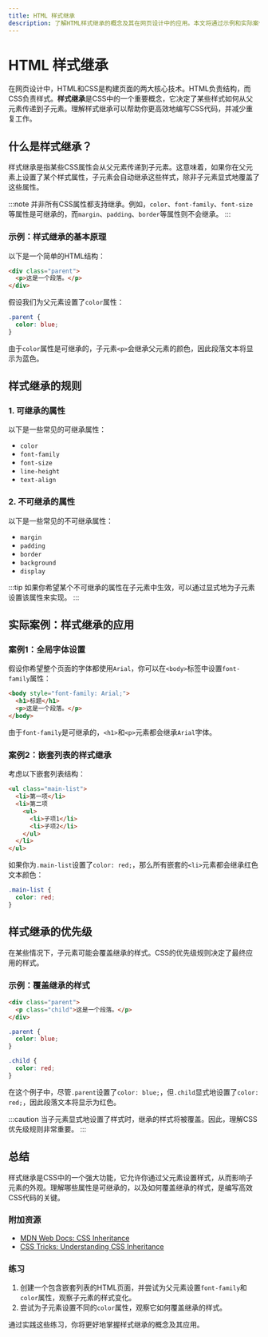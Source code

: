 ```yaml
---
title: HTML 样式继承
description: 了解HTML样式继承的概念及其在网页设计中的应用。本文将通过示例和实际案例，帮助初学者掌握样式继承的核心知识。
---
```


# HTML 样式继承

在网页设计中，HTML和CSS是构建页面的两大核心技术。HTML负责结构，而CSS负责样式。**样式继承**是CSS中的一个重要概念，它决定了某些样式如何从父元素传递到子元素。理解样式继承可以帮助你更高效地编写CSS代码，并减少重复工作。

## 什么是样式继承？

样式继承是指某些CSS属性会从父元素传递到子元素。这意味着，如果你在父元素上设置了某个样式属性，子元素会自动继承这些样式，除非子元素显式地覆盖了这些属性。

:::note
并非所有CSS属性都支持继承。例如，`color`、`font-family`、`font-size`等属性是可继承的，而`margin`、`padding`、`border`等属性则不会继承。
:::

### 示例：样式继承的基本原理

以下是一个简单的HTML结构：

```html
<div class="parent">
  <p>这是一个段落。</p>
</div>
```

假设我们为父元素设置了`color`属性：

```css
.parent {
  color: blue;
}
```

由于`color`属性是可继承的，子元素`<p>`会继承父元素的颜色，因此段落文本将显示为蓝色。

## 样式继承的规则

### 1. 可继承的属性
以下是一些常见的可继承属性：
- `color`
- `font-family`
- `font-size`
- `line-height`
- `text-align`

### 2. 不可继承的属性
以下是一些常见的不可继承属性：
- `margin`
- `padding`
- `border`
- `background`
- `display`

:::tip
如果你希望某个不可继承的属性在子元素中生效，可以通过显式地为子元素设置该属性来实现。
:::

## 实际案例：样式继承的应用

### 案例1：全局字体设置

假设你希望整个页面的字体都使用`Arial`，你可以在`<body>`标签中设置`font-family`属性：

```html
<body style="font-family: Arial;">
  <h1>标题</h1>
  <p>这是一个段落。</p>
</body>
```

由于`font-family`是可继承的，`<h1>`和`<p>`元素都会继承`Arial`字体。

### 案例2：嵌套列表的样式继承

考虑以下嵌套列表结构：

```html
<ul class="main-list">
  <li>第一项</li>
  <li>第二项
    <ul>
      <li>子项1</li>
      <li>子项2</li>
    </ul>
  </li>
</ul>
```

如果你为`.main-list`设置了`color: red;`，那么所有嵌套的`<li>`元素都会继承红色文本颜色：

```css
.main-list {
  color: red;
}
```

## 样式继承的优先级

在某些情况下，子元素可能会覆盖继承的样式。CSS的优先级规则决定了最终应用的样式。

### 示例：覆盖继承的样式

```html
<div class="parent">
  <p class="child">这是一个段落。</p>
</div>
```

```css
.parent {
  color: blue;
}

.child {
  color: red;
}
```

在这个例子中，尽管`.parent`设置了`color: blue;`，但`.child`显式地设置了`color: red;`，因此段落文本将显示为红色。

:::caution
当子元素显式地设置了样式时，继承的样式将被覆盖。因此，理解CSS优先级规则非常重要。
:::

## 总结

样式继承是CSS中的一个强大功能，它允许你通过父元素设置样式，从而影响子元素的外观。理解哪些属性是可继承的，以及如何覆盖继承的样式，是编写高效CSS代码的关键。

### 附加资源
- [MDN Web Docs: CSS Inheritance](https://developer.mozilla.org/en-US/docs/Web/CSS/inheritance)
- [CSS Tricks: Understanding CSS Inheritance](https://css-tricks.com/inheritance-css/)

### 练习
1. 创建一个包含嵌套列表的HTML页面，并尝试为父元素设置`font-family`和`color`属性，观察子元素的样式变化。
2. 尝试为子元素设置不同的`color`属性，观察它如何覆盖继承的样式。

通过实践这些练习，你将更好地掌握样式继承的概念及其应用。